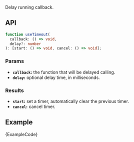 
Delay running callback.

## API

```ts
function useTimeout(
  callback: () => void,
  delay?: number
): [start: () => void, cancel: () => void];
```

### Params

- **`callback`:** the function that will be delayed calling.
- **`delay`:** optional delay time, in milliseconds.

### Results

- **`start`:** set a timer, automatically clear the previous timer.
- **`cancel`:** cancel timer.

## Example

<ExampleBlock>
  <Example />
</ExampleBlock>
<CodeBlock language="tsx">{ExampleCode}</CodeBlock>
